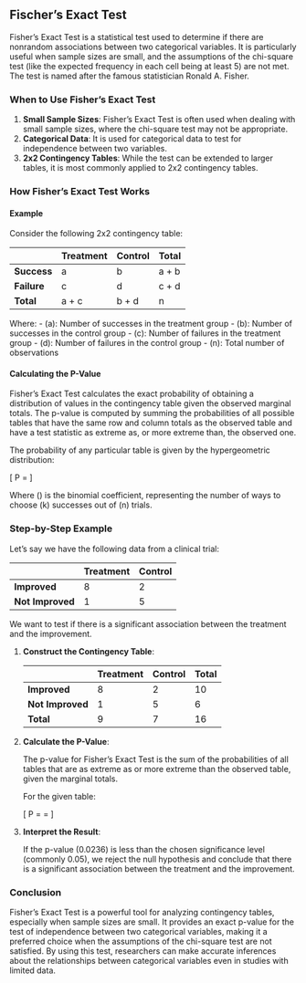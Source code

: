## Fischer's Exact Test

Fisher's Exact Test is a statistical test used to determine if there are nonrandom associations between two categorical variables. It is particularly useful when sample sizes are small, and the assumptions of the chi-square test (like the expected frequency in each cell being at least 5) are not met. The test is named after the famous statistician Ronald A. Fisher.

### When to Use Fisher’s Exact Test

1. **Small Sample Sizes**: Fisher’s Exact Test is often used when dealing with small sample sizes, where the chi-square test may not be appropriate.
2. **Categorical Data**: It is used for categorical data to test for independence between two variables.
3. **2x2 Contingency Tables**: While the test can be extended to larger tables, it is most commonly applied to 2x2 contingency tables.

### How Fisher's Exact Test Works

#### Example

Consider the following 2x2 contingency table:

|               | Treatment | Control | Total |
|---------------|-----------|---------|-------|
| **Success**   | a         | b       | a + b |
| **Failure**   | c         | d       | c + d |
| **Total**     | a + c     | b + d   | n     |

Where:
- \(a\): Number of successes in the treatment group
- \(b\): Number of successes in the control group
- \(c\): Number of failures in the treatment group
- \(d\): Number of failures in the control group
- \(n\): Total number of observations

#### Calculating the P-Value

Fisher's Exact Test calculates the exact probability of obtaining a distribution of values in the contingency table given the observed marginal totals. The p-value is computed by summing the probabilities of all possible tables that have the same row and column totals as the observed table and have a test statistic as extreme as, or more extreme than, the observed one.

The probability of any particular table is given by the hypergeometric distribution:

\[ P = \frac{\binom{a+b}{a} \binom{c+d}{c}}{\binom{n}{a+c}} \]

Where \(\binom{n}{k}\) is the binomial coefficient, representing the number of ways to choose \(k\) successes out of \(n\) trials.

### Step-by-Step Example

Let’s say we have the following data from a clinical trial:

|               | Treatment | Control |
|---------------|-----------|---------|
| **Improved**  | 8         | 2       |
| **Not Improved** | 1         | 5       |

We want to test if there is a significant association between the treatment and the improvement.

1. **Construct the Contingency Table**:

   |               | Treatment | Control | Total |
   |---------------|-----------|---------|-------|
   | **Improved**  | 8         | 2       | 10    |
   | **Not Improved** | 1         | 5       | 6     |
   | **Total**     | 9         | 7       | 16    |

2. **Calculate the P-Value**:

   The p-value for Fisher's Exact Test is the sum of the probabilities of all tables that are as extreme as or more extreme than the observed table, given the marginal totals.

   For the given table:

   \[ P = \frac{\binom{10}{8} \binom{6}{1}}{\binom{16}{9}} = \frac{45 \times 6}{11440} \approx 0.0236 \]

3. **Interpret the Result**:

   If the p-value (0.0236) is less than the chosen significance level (commonly 0.05), we reject the null hypothesis and conclude that there is a significant association between the treatment and the improvement.

### Conclusion

Fisher’s Exact Test is a powerful tool for analyzing contingency tables, especially when sample sizes are small. It provides an exact p-value for the test of independence between two categorical variables, making it a preferred choice when the assumptions of the chi-square test are not satisfied. By using this test, researchers can make accurate inferences about the relationships between categorical variables even in studies with limited data.